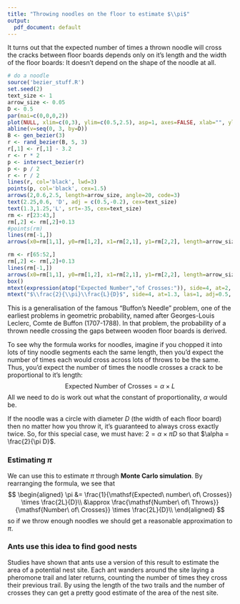 ```yaml
---
title: "Throwing noodles on the floor to estimate $\\pi$"
output:
  pdf_document: default
---
```


\pagenumbering{gobble}

It turns out that the expected number of times a thrown noodle will cross the cracks between floor boards depends only on it's length and the width of the floor boards: It doesn't depend on the shape of the noodle at all.

```r
# do a noodle
source('bezier_stuff.R')
set.seed(2)
text_size <- 1
arrow_size <- 0.05
D <- 0.5
par(mai=c(0,0,0,2))
plot(NULL, xlim=c(0,3), ylim=c(0.5,2.5), asp=1, axes=FALSE, xlab="", ylab="")
abline(v=seq(0, 3, by=D))
B <- gen_bezier(3)
r <- rand_bezier(B, 5, 3)
r[,1] <- r[,1] - 3.2
r <- r * 2
p <- intersect_bezier(r)
p <- p / 2
r <- r / 2
lines(r, col='black', lwd=3)
points(p, col='black', cex=1.5)
arrows(2,0.6,2.5, length=arrow_size, angle=20, code=3)
text(2.25,0.6, 'D', adj = c(0.5,-0.2), cex=text_size)
text(1.3,1.25,'L', srt=-35, cex=text_size)
rm <- r[23:43,]
rm[,2] <- rm[,2]+0.13
#points(rm)
lines(rm[-1,])
arrows(x0=rm[1,1], y0=rm[1,2], x1=rm[2,1], y1=rm[2,2], length=arrow_size, angle=20, code=1)

rm <- r[65:52,]
rm[,2] <- rm[,2]+0.13
lines(rm[-1,])
arrows(x0=rm[1,1], y0=rm[1,2], x1=rm[2,1], y1=rm[2,2], length=arrow_size, angle=20, code=1)
box()
mtext(expression(atop("Expected Number","of Crosses:")), side=4, at=2, las=1, adj=0.5, line=5)
mtext("$\\frac{2}{\\pi}\\frac{L}{D}$", side=4, at=1.3, las=1, adj=0.5, line=5, cex=3)
```

This is a generalisation of the famous "Buffon's Needle" problem, one of the earliest problems in geometric probability, named after Georges-Louis Leclerc, Comte de Buffon (1707-1788). In that problem, the probability of a thrown needle crossing the gaps between wooden floor boards is derived.

To see why the formula works for noodles, imagine if you chopped it into lots of tiny noodle segments each the same length, then you'd expect the number of times each would cross across lots of throws to be the same. Thus, you'd expect the number of times the noodle crosses a crack to be proportional to it's length:
$$
\mathsf{Expected\ Number\ of\ Crosses} = \alpha \times L
$$
All we need to do is work out what the constant of proportionality, $\alpha$ would be.

If the noodle was a circle with diameter $D$ (the width of each floor board) then no matter how you throw it, it's guaranteed to always cross exactly twice. So, for this special case, we must have:
$2 = \alpha \times \pi D$ so that $\alpha = \frac{2}{\pi D}$.

### Estimating $\pi$

We can use this to estimate $\pi$ through **Monte Carlo simulation**. By rearranging the formula, we see that
$$
\begin{aligned}
\pi &= \frac{1}{\mathsf{Expected\ number\ of\ Crosses}} \times \frac{2L}{D}\\
&\approx \frac{\mathsf{Number\ of\ Throws}}{\mathsf{Number\ of\ Crosses}} \times \frac{2L}{D}\\
\end{aligned}
$$
so if we throw enough noodles we should get a reasonable approximation to $\pi$.

### Ants use this idea to find good nests

Studies\footnote{S.T. Mugford, E.B. Mallon and N.R. Franks (2001) "The Accuracy of Buffon's Needle: A Rule of Thumb Used by Ants to Estimate Area." \emph{Behavioural Ecology} 12 (6): 655--658.} have shown that ants use a version of this result to estimate the area of a potential nest site. Each ant wanders around the site laying a pheromone trail and later returns, counting the number of times they cross their previous trail. By using the length of the two trails and the number of crosses they can get a pretty good estimate of the area of the nest site.
